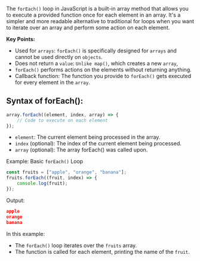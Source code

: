The `forEach()` loop in JavaScript is a built-in array method that allows you to execute a provided function once for each element in an array. It's a simpler and more readable alternative to traditional for loops when you want to iterate over an array and perform some action on each element.

**Key Points:**

-   Used for `arrays`: `forEach()` is specifically designed for `arrays` and cannot be used directly on `objects`.
-   Does not return a `value`: `Unlike map()`, which creates a new `array`,
-   `forEach()` performs actions on the elements without returning anything.
-   Callback function: The function you provide to `forEach()` gets executed for every element in the `array`.

## Syntax of forEach():

```javascript copy showLineNumbers /element/ /index/ /array/
array.forEach((element, index, array) => {
    // Code to execute on each element
});
```

-   `element`: The current element being processed in the array.
-   `index` (optional): The index of the current element being processed.
-   `array` (optional): The array forEach() was called upon.

Example: Basic `forEach()` Loop

```javascript copy showLineNumbers
const fruits = ["apple", "orange", "banana"];
fruits.forEach((fruit, index) => {
    console.log(fruit);
});
```

Output:

```json
apple
orange
banana
```

In this example:

-   The `forEach()` loop iterates over the `fruits` array.
-   The function is called for each element, printing the name of the `fruit`.

